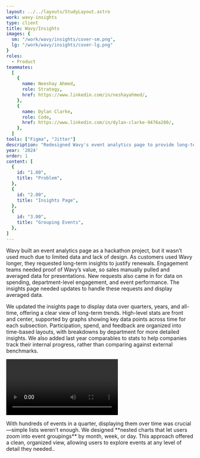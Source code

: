 ```yaml
---
layout: ../../layouts/StudyLayout.astro
work: wavy-insights
type: client
title: Wavy/Insights
images: {
  sm: "/work/wavy/insights/cover-sm.png",
  lg: "/work/wavy/insights/cover-lg.png"
}
roles: 
  - Product
teammates:
  [
    {
      name: Neeshay Ahmed,
      role: Strategy,
      href: https://www.linkedin.com/in/neshayahmed/,
    },
    {
      name: Dylan Clarke,
      role: Code,
      href: https://www.linkedin.com/in/dylan-clarke-9476a280/,
    },
  ]
tools: ["Figma", "Jitter"]
description: "Redesigned Wavy's event analytics page to provide long-term insights and support customer renewals. We introduced time-based data views, showing trends over quarters, years, and all-time. Key stats like participation, spending, and feedback are front and center, with breakdowns by department and year-over-year comparisons. We also added nested charts to zoom into event groupings, allowing for detailed exploration of event performance across different timeframes."
year: '2024'
order: 1
content: [
  {
    id: "1.00",
    title: "Problem",
  },
  {
    id: "2.00",
    title: "Insights Page",
  },
  {
    id: "3.00",
    title: "Grouping Events",
  },
]
---
```



<Section id="1.00" title='Problem' hasBorder={false}>
  <p slot="context">Wavy built an event analytics page as a hackathon project, but it wasn’t used much due to limited data and lack of design. As customers used Wavy longer, they requested long-term insights to justify renewals. Engagement teams needed proof of Wavy’s value, so sales manually pulled and averaged data for presentations. New requests also came in for data on spending, department-level engagement, and event performance. The insights page needed updates to handle these requests and display averaged data.</p>
</Section>
<Section id="2.00" title='Insights Page'>
  <p slot="context">We updated the insights page to display data over quarters, years, and all-time, offering a clear view of long-term trends. High-level stats are front and center, supported by graphs showing key data points across time for each subsection. Participation, spend, and feedback are organized into time-based layouts, with breakdowns by department for more detailed insights. We also added last year comparables to stats to help companies track their internal progress, rather than comparing against external benchmarks.</p>
  <Video 
    id= "2.01"
    src="/work/wavy/insights/walkthrough.mp4"
    alt="Walkthrough"
    span={{ base: 12, md: 10 }}
    isPadded={{ base: false, md: true }}
    fit="cover"
  />
  <Carousel
    slides={[
      {
        id: "2.02",
        src: "/work/wavy/insights/hero.png",
        alt: "Hero",
      },
      {
        id: "2.03",
        src: "/work/wavy/insights/note-hero.png",
        alt: "Hero sketch",
      },
    ]}
    span={{ base: 12, md: 8 }}
    orientation="3/2"
    fit="cover"
  />
  <Carousel
    slides={[
      {
        id: "2.04",
        src: "/work/wavy/insights/standouts.png",
        alt: "Standouts",
      },
      {
        id: "2.05",
        src: "/work/wavy/insights/participation.png",
        alt: "Participation",
      },
      {
        id: "2.06",
        src: "/work/wavy/insights/feedback.png",
        alt: "Feedback",
      },
      {
        id: "2.07",
        src: "/work/wavy/insights/spend.png",
        alt: "Spend",
      },
      {
        id: "2.08",
        src: "/work/wavy/insights/note-data.png",
        alt: "Note, data",
      },
      {
        id: "2.09",
        src: "/work/wavy/insights/note-event.png",
        alt: "Note, events",
      },
    ]}
    span={{ base: 12, md: 8 }}
    orientation="3/2"
    fit="cover"
  />
  <Carousel
    orientation="vertical"
    slides={[
      {
        id: "2.10",
        src: "/work/wavy/insights/standouts-mobile.png",
        alt: "Standouts, mobile",
      },
      {
        id: "2.11",
        src: "/work/wavy/insights/participation-mobile.png",
        alt: "Participation, mobile",
      },
      {
        id: "2.12",
        src: "/work/wavy/insights/feedback-mobile.png",
        alt: "Feedback, mobile",
      },
      {
        id: "2.13",
        src: "/work/wavy/insights/spend-mobile.png",
        alt: "Spend, mobile",
      },
    ]}
    classes="sm:hidden"
    fullBleed={{ base: true, lg: false }}
    isPadded={false}
  />
  <Row classes="hidden sm:grid">
    <Image
      id="2.10"
      src="/work/wavy/insights/standouts-mobile.png"
      alt="Standouts, mobile"
      span={{ base: 6, lg: 3 }}
      orientation="vertical"
      isFullBleed={true}
    />
    <Image
      id="2.11"
      src="/work/wavy/insights/participation-mobile.png"
      alt="Participation, mobile"
      span={{ base: 6, lg: 3 }}
      orientation="vertical"
      isFullBleed={true}
    />
    <Image
      id="2.12"
      src="/work/wavy/insights/feedback-mobile.png"
      alt="Feedback, mobile"
      span={{ base: 6, lg: 3 }}
      orientation="vertical"
      isFullBleed={true}
    />
    <Image
      id="2.13"
      src="/work/wavy/insights/spend-mobile.png"
      alt="Spend, mobile"
      span={{ base: 6, lg: 3 }}
      orientation="vertical"
      isFullBleed={true}
    />
  </Row>
  <Carousel
    slides={[
      {
        id: "2.14",
        src: "/work/wavy/insights/representation.png",
        alt: "Representation UI",
      },
      {
        id: "2.15",
        src: "/work/wavy/insights/note-representation.png",
        alt: "Representation notes",
      },
    ]}
    span={{ base: 12, md: 10, lg: 8 }}
    orientation="3/2"
    fit="cover"
  />
</Section>
<Section id="3.00" title='Grouping Events'>
  <p slot="context">With hundreds of events in a quarter, displaying them over time was crucial—simple lists weren’t enough. We designed **nested charts that let users zoom into event groupings** by month, week, or day. This approach offered a clean, organized view, allowing users to explore events at any level of detail they needed..</p>
  <Carousel
    slides={[
      {
        type: "video",
        format: "mov",
        id: "3.01",
        src: "/work/wavy/insights/expanding-events.mov",
        alt: "Grouping prototype",
      },
      {
        id: "3.02",
        src: "/work/wavy/insights/note-graph.png",
        alt: "Grouping notes",
      },
    ]}
    span={{ base: 12, md: 10, lg: 8 }}
    orientation="3/2"
    fit="cover"
  />
</Section>
